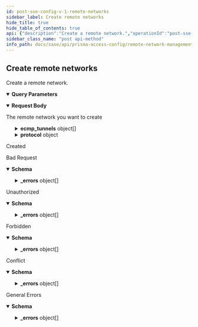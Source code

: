 ```yaml
---
id: post-sse-config-v-1-remote-networks
sidebar_label: Create remote networks
hide_title: true
hide_table_of_contents: true
api: {"description":"Create a remote network.","operationId":"post-sse-config-v1-remote-networks","parameters":[{"description":"The folder on which you want to perform this operation.\n","in":"query","name":"folder","required":true,"schema":{"enum":["Shared","Mobile Users","Remote Networks","Service Connections","Mobile Users Container","Mobile Users Explicit Proxy"],"type":"string"}}],"requestBody":{"content":{"application/json":{"schema":{"properties":{"ecmp_load_balancing":{"default":"disable","enum":["enable","disable"],"type":"string"},"ecmp_tunnels":{"description":"ecmp_tunnels is required when ecmp_load_balancing is enable","items":{"properties":{"do_not_export_routes":{"type":"boolean"},"ipsec_tunnel":{"type":"string"},"local_ip_address":{"type":"string"},"name":{"type":"string"},"originate_default_route":{"type":"boolean"},"peer_as":{"type":"string"},"peer_ip_address":{"type":"string"},"peering_type":{"description":"Exchange Routes: exchange-v4-over-v4 stands for Exchange IPv4 routes over IPv4 peering. exchange-v4-v6-over-v4 stands for Exchange both IPv4 and IPv6 routes over IPv4 peering. exchange-v4-over-v4-v6-over-v6 stands for Exchange IPv4 routes over IPv4 peer and IPv6 route over IPv6 peer. exchange-v6-over-v6 stands for Exchange IPv6 routes over IPv6 peering.","enum":["exchange-v4-over-v4","exchange-v4-v6-over-v4","exchange-v4-over-v4-v6-over-v6","exchange-v6-over-v6"],"type":"string"},"secret":{"type":"string"},"summarize_mobile_user_routes":{"type":"boolean"}},"required":["name","ipsec_tunnel"],"type":"object"},"maxLength":4,"type":"array"},"id":{"description":"uuid of the resource","example":"abcd-1234","readOnly":true,"type":"string"},"ipsec_tunnel":{"description":"ipsec_tunnel is required when ecmp_load_balancing is disable","type":"string"},"license_type":{"default":"FWAAS-AGGREGATE","description":"New customer will only be on aggregate bandwidth licensing","minLength":1,"type":"string"},"name":{"description":"Alphanumeric string begin with letter: [0-9a-zA-Z._-]","maxLength":63,"type":"string"},"protocol":{"properties":{"bgp":{"properties":{"do_not_export_routes":{"type":"boolean"},"enable":{"type":"boolean"},"local_ip_address":{"type":"string"},"originate_default_route":{"type":"boolean"},"peer_as":{"type":"string"},"peer_ip_address":{"type":"string"},"peering_type":{"description":"Exchange Routes: exchange-v4-over-v4 stands for Exchange IPv4 routes over IPv4 peering. exchange-v4-v6-over-v4 stands for Exchange both IPv4 and IPv6 routes over IPv4 peering. exchange-v4-over-v4-v6-over-v6 stands for Exchange IPv4 routes over IPv4 peer and IPv6 route over IPv6 peer. exchange-v6-over-v6 stands for Exchange IPv6 routes over IPv6 peering.","enum":["exchange-v4-over-v4","exchange-v4-v6-over-v4","exchange-v4-over-v4-v6-over-v6","exchange-v6-over-v6"],"type":"string"},"secret":{"type":"string"},"summarize_mobile_user_routes":{"type":"boolean"}},"type":"object"},"bgp_peer":{"properties":{"local_ip_address":{"type":"string"},"peer_ip_address":{"type":"string"},"secret":{"type":"string"}},"type":"object"}},"type":"object"},"region":{"minLength":1,"type":"string"},"secondary_ipsec_tunnel":{"type":"string"},"spn_name":{"description":"spn-name is needed when license_type is FWAAS-AGGREGATE","type":"string"},"subnets":{"items":{"type":"string"},"type":"array"}},"required":["name","region","license_type"],"type":"object"}}},"description":"The remote network you want to create"},"responses":{"201":{"description":"Created"},"400":{"content":{"application/json":{"examples":{"input_format_mismatch":{"summary":"Input Format Mismatch","value":{"_errors":[{"code":"E003","details":{},"message":"Input Format Mismatch: input-format=json"}],"_request_id":"abcd-1234"}},"invalid_object":{"summary":"Invalid Object","value":{"_errors":[{"code":"E003","details":{},"message":"Invalid Object"}],"_request_id":"abcd-1234"}},"invalid_query_parameter":{"summary":"Invalid Query Parameter","value":{"_errors":[{"code":"E003","details":{},"message":"Invalid Query Parameter: location=invalid"}],"_request_id":"abcd-1234"}},"missing_body":{"summary":"Missing Body","value":{"_errors":[{"code":"E003","details":{},"message":"Missing Body"}],"_request_id":"abcd-1234"}},"missing_query_parameter":{"summary":"Missing Query Parameter","value":{"_errors":[{"code":"E003","details":{},"message":"Missing Query Parameter: name"}],"_request_id":"abcd-1234"}},"output_format_mismatch":{"summary":"Output Format Mismatch","value":{"_errors":[{"code":"E003","details":{},"message":"Output Format Mismatch: output-format=json Accept=xml"}],"_request_id":"abcd-1234"}}},"schema":{"properties":{"_errors":{"items":{"properties":{"code":{"type":"string"},"details":{"type":"object"},"help":{"type":"string"},"message":{"type":"string"}},"title":"Cause Info","type":"object"},"type":"array"},"_request_id":{"type":"string"}},"type":"object"}}},"description":"Bad Request"},"401":{"content":{"application/json":{"examples":{"auth_not_authenticated":{"summary":"Not Authenticated","value":{"_errors":[{"code":"E016","details":{},"message":"Not Authenticated"}],"_request_id":"abcd-1234"}},"invalid_credential":{"summary":"Invalid Credential","value":{"_errors":[{"code":"E016","details":{},"message":"Invalid Credential"}],"_request_id":"abcd-1234"}},"key_expired":{"summary":"Key Expired","value":{"_errors":[{"code":"E016","details":{},"message":"Key Expired"}],"_request_id":"abcd-1234"}},"key_too_long":{"summary":"Key Too Long","value":{"_errors":[{"code":"E016","details":{},"message":"Key Too Long"}],"_request_id":"abcd-1234"}},"need_password_change":{"summary":"Need Password Change","value":{"_errors":[{"code":"E016","details":{},"message":"The password needs to be changed."}],"_request_id":"abcd-1234"}}},"schema":{"properties":{"_errors":{"items":{"properties":{"code":{"type":"string"},"details":{"type":"object"},"help":{"type":"string"},"message":{"type":"string"}},"title":"Cause Info","type":"object"},"type":"array"},"_request_id":{"type":"string"}},"type":"object"}}},"description":"Unauthorized"},"403":{"content":{"application/json":{"examples":{"auth_unauthorized":{"summary":"Unauthorized","value":{"_errors":[{"code":"E007","details":{},"message":"Unauthorized"}],"_request_id":"abcd-1234"}}},"schema":{"properties":{"_errors":{"items":{"properties":{"code":{"type":"string"},"details":{"type":"object"},"help":{"type":"string"},"message":{"type":"string"}},"title":"Cause Info","type":"object"},"type":"array"},"_request_id":{"type":"string"}},"type":"object"}}},"description":"Forbidden"},"409":{"content":{"application/json":{"examples":{"name_not_unique":{"summary":"Name Not Unique","value":{"_errors":[{"code":"E006","details":{},"message":"Name Not Unique"}],"_request_id":"abcd-1234"}},"object_not_unique":{"summary":"Object Not Unique","value":{"_errors":[{"code":"E016","details":{},"message":"Object Not Unique"}],"_request_id":"abcd-1234"}},"reference_not_zero":{"summary":"Reference Not Zero","value":{"_errors":[{"code":"E009","details":{},"message":"Reference Not Zero"}],"_request_id":"abcd-1234"}}},"schema":{"properties":{"_errors":{"items":{"properties":{"code":{"type":"string"},"details":{"type":"object"},"help":{"type":"string"},"message":{"type":"string"}},"title":"Cause Info","type":"object"},"type":"array"},"_request_id":{"type":"string"}},"type":"object"}}},"description":"Conflict"},"default":{"content":{"application/json":{"examples":{"action_not_supported":{"summary":"Action Not Supported","value":{"_errors":[{"code":"E012","details":{},"message":"Action Not Supported: move"}],"_request_id":"abcd-1234"}},"bad_xpath":{"summary":"Bad XPath","value":{"_errors":[{"code":"E013","details":{},"message":"Bad XPath"}],"_request_id":"abcd-1234"}},"invalid_command":{"summary":"Invalid Command","value":{"_errors":[{"code":"E003","details":{},"message":"Invalid Command"}],"_request_id":"abcd-1234"}},"malformed_command":{"summary":"Malformed Command","value":{"_errors":[{"code":"E003","details":{},"message":"Malformed Command"}],"_request_id":"abcd-1234"}},"method_not_allowed":{"summary":"Method Not Supported","value":{"_errors":[{"code":"E012","details":{},"message":"Method Not Supported"}],"_request_id":"abcd-1234"}},"session_timeout":{"summary":"Session Timeout","value":{"_errors":[{"code":4,"details":{},"message":"Session Timeout"}],"_request_id":"abcd-1234"}},"version_not_supported":{"summary":"Version Not Supported","value":{"_errors":[{"code":"E012","details":{},"message":"Version Not Supported"}],"_request_id":"abcd-1234"}}},"schema":{"properties":{"_errors":{"items":{"properties":{"code":{"type":"string"},"details":{"type":"object"},"help":{"type":"string"},"message":{"type":"string"}},"title":"Cause Info","type":"object"},"type":"array"},"_request_id":{"type":"string"}},"type":"object"}}},"description":"General Errors"}},"security":[{"Bearer":[]}],"tags":["RemoteNetworks"],"method":"post","path":"/sse/config/v1/remote-networks","servers":[{"url":"https://api.sase.paloaltonetworks.com"}],"securitySchemes":{"Bearer":{"scheme":"bearer","type":"http"}},"jsonRequestBodyExample":{"ecmp_load_balancing":"disable","ecmp_tunnels":[{"do_not_export_routes":true,"ipsec_tunnel":"string","local_ip_address":"string","name":"string","originate_default_route":true,"peer_as":"string","peer_ip_address":"string","peering_type":"exchange-v4-over-v4","secret":"string","summarize_mobile_user_routes":true}],"id":"abcd-1234","ipsec_tunnel":"string","license_type":"string","name":"string","protocol":{"bgp":{"do_not_export_routes":true,"enable":true,"local_ip_address":"string","originate_default_route":true,"peer_as":"string","peer_ip_address":"string","peering_type":"exchange-v4-over-v4","secret":"string","summarize_mobile_user_routes":true},"bgp_peer":{"local_ip_address":"string","peer_ip_address":"string","secret":"string"}},"region":"string","secondary_ipsec_tunnel":"string","spn_name":"string","subnets":["string"]},"info":{"contact":{},"description":"Manages Remote Networks.\n","title":"Remote Network Management","version":"1.0","x-logo":{"url":"pan-logo.png"}},"postman":{"name":"Create remote networks","description":{"content":"Create a remote network.","type":"text/plain"},"url":{"path":["sse","config","v1","remote-networks"],"host":["{{baseUrl}}"],"query":[{"disabled":false,"description":{"content":"(Required) The folder on which you want to perform this operation.\n","type":"text/plain"},"key":"folder","value":""}],"variable":[]},"header":[{"key":"Content-Type","value":"application/json"},{"key":"Accept","value":"application/json"}],"method":"POST","body":{"mode":"raw","raw":"\"\"","options":{"raw":{"language":"json"}}},"auth":{"type":"bearer","bearer":[{"type":"any","value":"<Bearer Token>","key":"token"}]}}}
sidebar_class_name: "post api-method"
info_path: docs/sase/api/prisma-access-config/remote-network-management
---
```



## Create remote networks



Create a remote network.

<details style={{"marginBottom":"1rem"}} data-collapsed={false} open={true}><summary style={{}}><strong>Query Parameters</strong></summary><div><ul><ParamsItem className={"paramsItem"} param={{"description":"The folder on which you want to perform this operation.\n","in":"query","name":"folder","required":true,"schema":{"enum":["Shared","Mobile Users","Remote Networks","Service Connections","Mobile Users Container","Mobile Users Explicit Proxy"],"type":"string"}}}></ParamsItem></ul></div></details><details style={{}} data-collapsed={false} open={true}><summary style={{"textAlign":"left"}}><strong>Request Body</strong></summary><div style={{"textAlign":"left","marginLeft":"1rem"}}><div style={{"marginTop":"1rem","marginBottom":"1rem"}}>

The remote network you want to create

</div></div><ul style={{"marginLeft":"1rem"}}><SchemaItem collapsible={false} name={"ecmp_load_balancing"} required={false} schemaDescription={undefined} schemaName={"string"} qualifierMessage={"**Possible values:** [`enable`, `disable`]"}></SchemaItem><SchemaItem collapsible={true} className={"schemaItem"}><details style={{}}><summary style={{}}><strong>ecmp_tunnels</strong><span style={{"opacity":"0.6"}}> object[]</span></summary><div style={{"marginLeft":"1rem"}}><div style={{"marginTop":".5rem","marginBottom":".5rem"}}>

ecmp_tunnels is required when ecmp_load_balancing is enable

</div><SchemaItem collapsible={false} name={"do_not_export_routes"} required={false} schemaDescription={undefined} schemaName={"boolean"} qualifierMessage={undefined}></SchemaItem><SchemaItem collapsible={false} name={"ipsec_tunnel"} required={true} schemaDescription={undefined} schemaName={"string"} qualifierMessage={undefined}></SchemaItem><SchemaItem collapsible={false} name={"local_ip_address"} required={false} schemaDescription={undefined} schemaName={"string"} qualifierMessage={undefined}></SchemaItem><SchemaItem collapsible={false} name={"name"} required={true} schemaDescription={undefined} schemaName={"string"} qualifierMessage={undefined}></SchemaItem><SchemaItem collapsible={false} name={"originate_default_route"} required={false} schemaDescription={undefined} schemaName={"boolean"} qualifierMessage={undefined}></SchemaItem><SchemaItem collapsible={false} name={"peer_as"} required={false} schemaDescription={undefined} schemaName={"string"} qualifierMessage={undefined}></SchemaItem><SchemaItem collapsible={false} name={"peer_ip_address"} required={false} schemaDescription={undefined} schemaName={"string"} qualifierMessage={undefined}></SchemaItem><SchemaItem collapsible={false} name={"peering_type"} required={false} schemaDescription={"Exchange Routes: exchange-v4-over-v4 stands for Exchange IPv4 routes over IPv4 peering. exchange-v4-v6-over-v4 stands for Exchange both IPv4 and IPv6 routes over IPv4 peering. exchange-v4-over-v4-v6-over-v6 stands for Exchange IPv4 routes over IPv4 peer and IPv6 route over IPv6 peer. exchange-v6-over-v6 stands for Exchange IPv6 routes over IPv6 peering."} schemaName={"string"} qualifierMessage={"**Possible values:** [`exchange-v4-over-v4`, `exchange-v4-v6-over-v4`, `exchange-v4-over-v4-v6-over-v6`, `exchange-v6-over-v6`]"}></SchemaItem><SchemaItem collapsible={false} name={"secret"} required={false} schemaDescription={undefined} schemaName={"string"} qualifierMessage={undefined}></SchemaItem><SchemaItem collapsible={false} name={"summarize_mobile_user_routes"} required={false} schemaDescription={undefined} schemaName={"boolean"} qualifierMessage={undefined}></SchemaItem></div></details></SchemaItem><SchemaItem collapsible={false} name={"id"} required={false} schemaDescription={"uuid of the resource"} schemaName={"string"} qualifierMessage={undefined}></SchemaItem><SchemaItem collapsible={false} name={"ipsec_tunnel"} required={false} schemaDescription={"ipsec_tunnel is required when ecmp_load_balancing is disable"} schemaName={"string"} qualifierMessage={undefined}></SchemaItem><SchemaItem collapsible={false} name={"license_type"} required={true} schemaDescription={"New customer will only be on aggregate bandwidth licensing"} schemaName={"string"} qualifierMessage={"**Possible values:** 1 ≤ length"}></SchemaItem><SchemaItem collapsible={false} name={"name"} required={true} schemaDescription={"Alphanumeric string begin with letter: [0-9a-zA-Z._-]"} schemaName={"string"} qualifierMessage={"**Possible values:** length ≤ 63"}></SchemaItem><SchemaItem collapsible={true} className={"schemaItem"}><details style={{}}><summary style={{}}><strong>protocol</strong><span style={{"opacity":"0.6"}}> object</span></summary><div style={{"marginLeft":"1rem"}}><SchemaItem collapsible={true} className={"schemaItem"}><details style={{}}><summary style={{}}><strong>bgp</strong><span style={{"opacity":"0.6"}}> object</span></summary><div style={{"marginLeft":"1rem"}}><SchemaItem collapsible={false} name={"do_not_export_routes"} required={false} schemaDescription={undefined} schemaName={"boolean"} qualifierMessage={undefined}></SchemaItem><SchemaItem collapsible={false} name={"enable"} required={false} schemaDescription={undefined} schemaName={"boolean"} qualifierMessage={undefined}></SchemaItem><SchemaItem collapsible={false} name={"local_ip_address"} required={false} schemaDescription={undefined} schemaName={"string"} qualifierMessage={undefined}></SchemaItem><SchemaItem collapsible={false} name={"originate_default_route"} required={false} schemaDescription={undefined} schemaName={"boolean"} qualifierMessage={undefined}></SchemaItem><SchemaItem collapsible={false} name={"peer_as"} required={false} schemaDescription={undefined} schemaName={"string"} qualifierMessage={undefined}></SchemaItem><SchemaItem collapsible={false} name={"peer_ip_address"} required={false} schemaDescription={undefined} schemaName={"string"} qualifierMessage={undefined}></SchemaItem><SchemaItem collapsible={false} name={"peering_type"} required={false} schemaDescription={"Exchange Routes: exchange-v4-over-v4 stands for Exchange IPv4 routes over IPv4 peering. exchange-v4-v6-over-v4 stands for Exchange both IPv4 and IPv6 routes over IPv4 peering. exchange-v4-over-v4-v6-over-v6 stands for Exchange IPv4 routes over IPv4 peer and IPv6 route over IPv6 peer. exchange-v6-over-v6 stands for Exchange IPv6 routes over IPv6 peering."} schemaName={"string"} qualifierMessage={"**Possible values:** [`exchange-v4-over-v4`, `exchange-v4-v6-over-v4`, `exchange-v4-over-v4-v6-over-v6`, `exchange-v6-over-v6`]"}></SchemaItem><SchemaItem collapsible={false} name={"secret"} required={false} schemaDescription={undefined} schemaName={"string"} qualifierMessage={undefined}></SchemaItem><SchemaItem collapsible={false} name={"summarize_mobile_user_routes"} required={false} schemaDescription={undefined} schemaName={"boolean"} qualifierMessage={undefined}></SchemaItem></div></details></SchemaItem><SchemaItem collapsible={true} className={"schemaItem"}><details style={{}}><summary style={{}}><strong>bgp_peer</strong><span style={{"opacity":"0.6"}}> object</span></summary><div style={{"marginLeft":"1rem"}}><SchemaItem collapsible={false} name={"local_ip_address"} required={false} schemaDescription={undefined} schemaName={"string"} qualifierMessage={undefined}></SchemaItem><SchemaItem collapsible={false} name={"peer_ip_address"} required={false} schemaDescription={undefined} schemaName={"string"} qualifierMessage={undefined}></SchemaItem><SchemaItem collapsible={false} name={"secret"} required={false} schemaDescription={undefined} schemaName={"string"} qualifierMessage={undefined}></SchemaItem></div></details></SchemaItem></div></details></SchemaItem><SchemaItem collapsible={false} name={"region"} required={true} schemaDescription={undefined} schemaName={"string"} qualifierMessage={"**Possible values:** 1 ≤ length"}></SchemaItem><SchemaItem collapsible={false} name={"secondary_ipsec_tunnel"} required={false} schemaDescription={undefined} schemaName={"string"} qualifierMessage={undefined}></SchemaItem><SchemaItem collapsible={false} name={"spn_name"} required={false} schemaDescription={"spn-name is needed when license_type is FWAAS-AGGREGATE"} schemaName={"string"} qualifierMessage={undefined}></SchemaItem><SchemaItem collapsible={false} name={"subnets"} required={false} schemaDescription={undefined} schemaName={"string[]"} qualifierMessage={undefined}></SchemaItem></ul></details><div><ApiTabs><TabItem label={"201"} value={"201"}><div>

Created

</div><div></div></TabItem><TabItem label={"400"} value={"400"}><div>

Bad Request

</div><div><details style={{}} data-collapsed={false} open={true}><summary style={{"textAlign":"left"}}><strong>Schema</strong></summary><div style={{"textAlign":"left","marginLeft":"1rem"}}></div><ul style={{"marginLeft":"1rem"}}><SchemaItem collapsible={true} className={"schemaItem"}><details style={{}}><summary style={{}}><strong>_errors</strong><span style={{"opacity":"0.6"}}> object[]</span></summary><div style={{"marginLeft":"1rem"}}><SchemaItem collapsible={false} name={"code"} required={false} schemaDescription={undefined} schemaName={"string"} qualifierMessage={undefined}></SchemaItem><SchemaItem collapsible={false} name={"details"} required={false} schemaDescription={undefined} schemaName={"object"} qualifierMessage={undefined}></SchemaItem><SchemaItem collapsible={false} name={"help"} required={false} schemaDescription={undefined} schemaName={"string"} qualifierMessage={undefined}></SchemaItem><SchemaItem collapsible={false} name={"message"} required={false} schemaDescription={undefined} schemaName={"string"} qualifierMessage={undefined}></SchemaItem></div></details></SchemaItem><SchemaItem collapsible={false} name={"_request_id"} required={false} schemaDescription={undefined} schemaName={"string"} qualifierMessage={undefined}></SchemaItem></ul></details></div></TabItem><TabItem label={"401"} value={"401"}><div>

Unauthorized

</div><div><details style={{}} data-collapsed={false} open={true}><summary style={{"textAlign":"left"}}><strong>Schema</strong></summary><div style={{"textAlign":"left","marginLeft":"1rem"}}></div><ul style={{"marginLeft":"1rem"}}><SchemaItem collapsible={true} className={"schemaItem"}><details style={{}}><summary style={{}}><strong>_errors</strong><span style={{"opacity":"0.6"}}> object[]</span></summary><div style={{"marginLeft":"1rem"}}><SchemaItem collapsible={false} name={"code"} required={false} schemaDescription={undefined} schemaName={"string"} qualifierMessage={undefined}></SchemaItem><SchemaItem collapsible={false} name={"details"} required={false} schemaDescription={undefined} schemaName={"object"} qualifierMessage={undefined}></SchemaItem><SchemaItem collapsible={false} name={"help"} required={false} schemaDescription={undefined} schemaName={"string"} qualifierMessage={undefined}></SchemaItem><SchemaItem collapsible={false} name={"message"} required={false} schemaDescription={undefined} schemaName={"string"} qualifierMessage={undefined}></SchemaItem></div></details></SchemaItem><SchemaItem collapsible={false} name={"_request_id"} required={false} schemaDescription={undefined} schemaName={"string"} qualifierMessage={undefined}></SchemaItem></ul></details></div></TabItem><TabItem label={"403"} value={"403"}><div>

Forbidden

</div><div><details style={{}} data-collapsed={false} open={true}><summary style={{"textAlign":"left"}}><strong>Schema</strong></summary><div style={{"textAlign":"left","marginLeft":"1rem"}}></div><ul style={{"marginLeft":"1rem"}}><SchemaItem collapsible={true} className={"schemaItem"}><details style={{}}><summary style={{}}><strong>_errors</strong><span style={{"opacity":"0.6"}}> object[]</span></summary><div style={{"marginLeft":"1rem"}}><SchemaItem collapsible={false} name={"code"} required={false} schemaDescription={undefined} schemaName={"string"} qualifierMessage={undefined}></SchemaItem><SchemaItem collapsible={false} name={"details"} required={false} schemaDescription={undefined} schemaName={"object"} qualifierMessage={undefined}></SchemaItem><SchemaItem collapsible={false} name={"help"} required={false} schemaDescription={undefined} schemaName={"string"} qualifierMessage={undefined}></SchemaItem><SchemaItem collapsible={false} name={"message"} required={false} schemaDescription={undefined} schemaName={"string"} qualifierMessage={undefined}></SchemaItem></div></details></SchemaItem><SchemaItem collapsible={false} name={"_request_id"} required={false} schemaDescription={undefined} schemaName={"string"} qualifierMessage={undefined}></SchemaItem></ul></details></div></TabItem><TabItem label={"409"} value={"409"}><div>

Conflict

</div><div><details style={{}} data-collapsed={false} open={true}><summary style={{"textAlign":"left"}}><strong>Schema</strong></summary><div style={{"textAlign":"left","marginLeft":"1rem"}}></div><ul style={{"marginLeft":"1rem"}}><SchemaItem collapsible={true} className={"schemaItem"}><details style={{}}><summary style={{}}><strong>_errors</strong><span style={{"opacity":"0.6"}}> object[]</span></summary><div style={{"marginLeft":"1rem"}}><SchemaItem collapsible={false} name={"code"} required={false} schemaDescription={undefined} schemaName={"string"} qualifierMessage={undefined}></SchemaItem><SchemaItem collapsible={false} name={"details"} required={false} schemaDescription={undefined} schemaName={"object"} qualifierMessage={undefined}></SchemaItem><SchemaItem collapsible={false} name={"help"} required={false} schemaDescription={undefined} schemaName={"string"} qualifierMessage={undefined}></SchemaItem><SchemaItem collapsible={false} name={"message"} required={false} schemaDescription={undefined} schemaName={"string"} qualifierMessage={undefined}></SchemaItem></div></details></SchemaItem><SchemaItem collapsible={false} name={"_request_id"} required={false} schemaDescription={undefined} schemaName={"string"} qualifierMessage={undefined}></SchemaItem></ul></details></div></TabItem><TabItem label={"default"} value={"default"}><div>

General Errors

</div><div><details style={{}} data-collapsed={false} open={true}><summary style={{"textAlign":"left"}}><strong>Schema</strong></summary><div style={{"textAlign":"left","marginLeft":"1rem"}}></div><ul style={{"marginLeft":"1rem"}}><SchemaItem collapsible={true} className={"schemaItem"}><details style={{}}><summary style={{}}><strong>_errors</strong><span style={{"opacity":"0.6"}}> object[]</span></summary><div style={{"marginLeft":"1rem"}}><SchemaItem collapsible={false} name={"code"} required={false} schemaDescription={undefined} schemaName={"string"} qualifierMessage={undefined}></SchemaItem><SchemaItem collapsible={false} name={"details"} required={false} schemaDescription={undefined} schemaName={"object"} qualifierMessage={undefined}></SchemaItem><SchemaItem collapsible={false} name={"help"} required={false} schemaDescription={undefined} schemaName={"string"} qualifierMessage={undefined}></SchemaItem><SchemaItem collapsible={false} name={"message"} required={false} schemaDescription={undefined} schemaName={"string"} qualifierMessage={undefined}></SchemaItem></div></details></SchemaItem><SchemaItem collapsible={false} name={"_request_id"} required={false} schemaDescription={undefined} schemaName={"string"} qualifierMessage={undefined}></SchemaItem></ul></details></div></TabItem></ApiTabs></div>
      